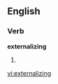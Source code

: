
==English==

===Verb===
'''externalizing'''

# {{present participle of|[[externalize]]}}

[[vi:externalizing]]
